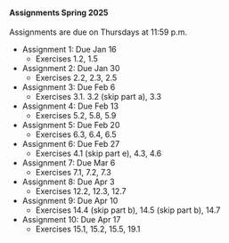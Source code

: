 #### Assignments Spring 2025

Assignments are due on Thursdays at 11:59 p.m. 

- Assignment 1: Due Jan 16
  - Exercises 1.2, 1.5
  
- Assignment 2: Due Jan 30
  - Exercises 2.2, 2.3, 2.5 
  
- Assignment 3: Due Feb 6 
  - Exercises 3.1. 3.2 (skip part a), 3.3
  
- Assignment 4: Due Feb 13 
  - Exercises 5.2, 5.8, 5.9
  
- Assignment 5: Due Feb 20 
  - Exercises 6.3, 6.4, 6.5
  
- Assignment 6: Due Feb 27 
  - Exercises 4.1 (skip part e), 4.3, 4.6
  
- Assignment 7: Due Mar 6 
  - Exercises 7.1, 7.2, 7.3
  
- Assignment 8: Due Apr 3
  - Exercises 12.2, 12.3, 12.7
  
- Assignment 9: Due Apr 10
  - Exercises 14.4 (skip part b), 14.5 (skip part b), 14.7
  
- Assignment 10: Due Apr 17
  - Exercises 15.1, 15.2,  15.5, 19.1
  


